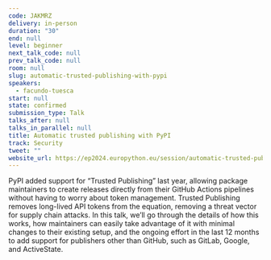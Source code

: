 ```yaml
---
code: JAKMRZ
delivery: in-person
duration: "30"
end: null
level: beginner
next_talk_code: null
prev_talk_code: null
room: null
slug: automatic-trusted-publishing-with-pypi
speakers:
  - facundo-tuesca
start: null
state: confirmed
submission_type: Talk
talks_after: null
talks_in_parallel: null
title: Automatic trusted publishing with PyPI
track: Security
tweet: ""
website_url: https://ep2024.europython.eu/session/automatic-trusted-publishing-with-pypi
---
```


PyPI added support for “Trusted Publishing” last year, allowing package
maintainers to create releases directly from their GitHub Actions pipelines
without having to worry about token management. Trusted Publishing removes
long-lived API tokens from the equation, removing a threat vector for supply
chain attacks. In this talk, we’ll go through the details of how this works, how
maintainers can easily take advantage of it with minimal changes to their
existing setup, and the ongoing effort in the last 12 months to add support for
publishers other than GitHub, such as GitLab, Google, and ActiveState.
